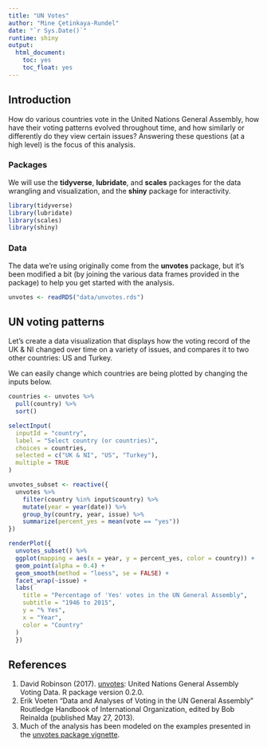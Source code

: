 ```yaml
---
title: "UN Votes"
author: "Mine Çetinkaya-Rundel"
date: "`r Sys.Date()`"
runtime: shiny
output: 
  html_document: 
    toc: yes
    toc_float: yes
---
```


## Introduction {#intro}

How do various countries vote in the United Nations General Assembly, how have 
their voting patterns evolved throughout time, and how similarly or differently 
do they view certain issues? Answering these questions (at a high level) is the 
focus of this analysis.

### Packages

We will use the __tidyverse__, __lubridate__, and __scales__ packages for the 
data wrangling and visualization, and the __shiny__ package for interactivity.

```r
library(tidyverse)
library(lubridate)
library(scales)
library(shiny)
```

### Data

The data we're using originally come from the **unvotes** package, but it's been 
modified a bit (by joining the various data frames provided in the package) to 
help you get started with the analysis.

```r
unvotes <- readRDS("data/unvotes.rds")
```


## UN voting patterns {#voting}

Let's  create a data visualization that displays how the voting record of the 
UK & NI changed over time on a variety of issues, and compares it to two other 
countries: US and Turkey.

We can easily change which countries are being plotted by changing the inputs 
below.

```r
countries <- unvotes %>% 
  pull(country) %>% 
  sort() 

selectInput(
  inputId = "country",
  label = "Select country (or countries)",
  choices = countries,
  selected = c("UK & NI", "US", "Turkey"),
  multiple = TRUE
)

unvotes_subset <- reactive({
  unvotes %>%
    filter(country %in% input$country) %>%
    mutate(year = year(date)) %>%
    group_by(country, year, issue) %>%
    summarize(percent_yes = mean(vote == "yes"))
})
```

```r
renderPlot({
  unvotes_subset() %>%
  ggplot(mapping = aes(x = year, y = percent_yes, color = country)) +
  geom_point(alpha = 0.4) +
  geom_smooth(method = "loess", se = FALSE) +
  facet_wrap(~issue) +
  labs(
    title = "Percentage of 'Yes' votes in the UN General Assembly",
    subtitle = "1946 to 2015",
    y = "% Yes",
    x = "Year",
    color = "Country" 
  )
  })
```

## References {#references}

1. David Robinson (2017). [unvotes](https://CRAN.R-project.org/package=unvotes): 
   United Nations General Assembly Voting Data. R package version 0.2.0.
1. Erik Voeten "Data and Analyses of Voting in the UN General Assembly" 
   Routledge Handbook of International Organization, edited by Bob Reinalda 
   (published May 27, 2013).
1. Much of the analysis has been modeled on the examples presented in the 
   [unvotes package vignette](https://cran.r-project.org/web/packages/unvotes/vignettes/unvotes.html).
